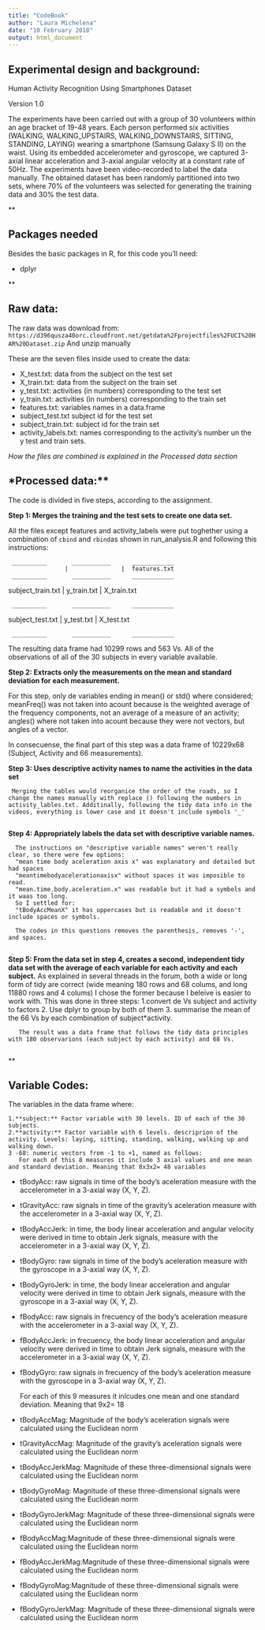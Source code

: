 ```yaml
---
title: "CodeBook"
author: "Laura Michelena"
date: "10 February 2018"
output: html_document
---
```


**Experimental design and background:**
---------------------------------------

Human Activity Recognition Using Smartphones Dataset

Version 1.0

The experiments have been carried out with a group of 30 volunteers within an age bracket of 19-48 years. Each person performed six activities (WALKING, WALKING_UPSTAIRS, WALKING_DOWNSTAIRS, SITTING, STANDING, LAYING) wearing a smartphone (Samsung Galaxy S II) on the waist. Using its embedded accelerometer and gyroscope, we captured 3-axial linear acceleration and 3-axial angular velocity at a constant rate of 50Hz. The experiments have been video-recorded to label the data manually. The obtained dataset has been randomly partitioned into two sets, where 70% of the volunteers was selected for generating the training data and 30% the test data. 

**

Packages needed
---------------
Besides the basic packages in R, for this code you'll need:

 - dplyr

**


**Raw data:**
-------------

The raw data was download from:
`https://d396qusza40orc.cloudfront.net/getdata%2Fprojectfiles%2FUCI%20HAR%20Dataset.zip`
And unzip manually

These are the seven files inside used to create the data:

 - X_test.txt: data from the subject on the test set
 - X_train.txt: data from the subject on the train set
 - y_test.txt: activities (in numbers) corresponding to the test set
 - y_train.txt: activities (in numbers) corresponding to the train set
 - features.txt: variables names in a data.frame
 - subject_test.txt subject id for the test set
 - subject_train.txt: subject id for the train set
 - activity_labels.txt: names corresponding to the activity's number un the y test and train sets.

*How the files are combined is explained in the Processed data section*

*Processed data:**
-------------------

The code is divided in five steps, according to the assignment.


 **Step 1: Merges the training and the test sets to create one data set.**

All the files except features and activity_labels were put toghether using a combination of `cbind` and `rbind`as shown in run_analysis.R and following this instructions:
   
     __________       ___________      ____________
                    |               |  features.txt
     __________       ___________      ____________                    
  subject_train.txt  |  y_train.txt   |   X_train.txt  
  
     __________       ___________      ____________                    
  subject_test.txt   | y_test.txt     |  X_test.txt   
  
     __________       ___________      ____________                    
   
   The resulting data frame had 10299 rows and 563 Vs. All of the observations of all of the 30 subjects in every variable available.
   
   **Step 2: Extracts only the measurements on the mean and standard deviation for each measurement.**

For this step, only de variables ending in mean() or std() where considered; meanFreq() was not taken into acount because is the weighted average of the frequency components, not an average of a measure of an activity; angles() where not taken into acount because they were not vectors, but angles of a vector. 

In consecuense, the final part of this step was a data frame of 10229x68 (Subject, Activity and 66 measurements). 
   

   
 **Step 3: Uses descriptive activity names to name the activities in the data set**

     Merging the tables would reorganice the order of the roads, so I change the names manually with replace () following the numbers in activity_lables.txt. Additinally, following the tidy data info in the videos, everything is lower case and it doesn't include symbols '_'
     
**Step 4: Appropriately labels the data set with descriptive variable names.**

      The instructions on "descriptive variable names" weren't really clear, so there were few options:
      "mean time body aceleration axis x" was explanatory and detailed but had spaces
      "meantimebodyacelerationaxisx" without spaces it was imposible to read.
      "mean.time.body.aceleration.x" was readable but it had a symbols and it waas too long.
      So I settled for:
      "tBodyAccMeanX" it has uppercases but is readable and it doesn't include spaces or symbols.
      
      The codes in this questions removes the parenthesis, removes '-', and spaces.
      
 **Step 5: From the data set in step 4, creates a second, independent tidy data set with the average of each variable for each activity and each subject.**
 As explained in several threads in the forum, both a wide or long form of tidy are correct (wide meaning 180 rows and 68 colums, and long 11880 rows and 4 colums) I chose the former because I beleive is easier to work with.
      This was done in three steps:
       1.convert de Vs subject and activity to factors
       2. Use dplyr to group by both of them
       3. summarise the mean of the 66 Vs by each combination of subject*activity.
       
       The result was a data frame that follows the tidy data principles with 180 observarions (each subject by each activity) and 68 Vs. 
       
**

Variable Codes:
---------------
The variables in the data frame where:
    
    1.**subject:** Factor variable with 30 levels. ID of each of the 30 subjects.
    2.**activity:** Factor variable with 6 levels. descriprion of the activity. Levels: laying, sitting, standing, walking, walking up and walking down.
    3 -68: numeric vectors from -1 to +1, named as follows:   
       For each of this 8 measures it include 3 axial values and one mean and standard deviation. Meaning that 8x3x2= 48 variables
 - tBodyAcc: raw signals in time of the body's aceleration measure with the accelerometer in a 3-axial way (X, Y, Z).
 - tGravityAcc: raw signals in time  of the gravity's aceleration measure with the accelerometer in a 3-axial way (X, Y, Z).
 - tBodyAccJerk:  in time, the body linear acceleration and angular velocity were derived in time to obtain Jerk signals, measure with the accelerometer in a 3-axial way (X, Y, Z).
 - tBodyGyro: raw signals in time  of the body's aceleration measure with the gyroscope  in a 3-axial way (X, Y, Z). 
 - tBodyGyroJerk: in time, the body linear acceleration and angular velocity were derived in time to obtain Jerk signals, measure with the gyroscope in a 3-axial way (X, Y, Z).
 - fBodyAcc: raw signals in frecuency of the body's aceleration measure with the accelerometer in a 3-axial way (X, Y, Z).
 - fBodyAccJerk: in frecuency, the body linear acceleration and angular velocity were derived in time to obtain Jerk signals, measure with the accelerometer in a 3-axial way (X, Y, Z).
 - fBodyGyro:  raw signals in frecuency of the body's aceleration measure with the gyroscope  in a 3-axial way (X, Y, Z).

   For each of this 9 measures it inlcudes one mean and one standard deviation. Meaning that 9x2= 18
 - tBodyAccMag: Magnitude of the body's aceleration signals were calculated using the Euclidean norm 
 - tGravityAccMag: Magnitude of the gravity's aceleration signals were calculated using the Euclidean norm 
 - tBodyAccJerkMag: Magnitude of these three-dimensional signals were calculated using the Euclidean norm 
 - tBodyGyroMag: Magnitude of these three-dimensional signals were calculated using the Euclidean norm 
 - tBodyGyroJerkMag: Magnitude of these three-dimensional signals were calculated using the Euclidean norm 
 - fBodyAccMag:Magnitude of these three-dimensional signals were calculated using the Euclidean norm 
 - fBodyAccJerkMag:Magnitude of these three-dimensional signals were calculated using the Euclidean norm    
 - fBodyGyroMag:Magnitude of these three-dimensional signals were calculated using the Euclidean norm  
 - fBodyGyroJerkMag: Magnitude of these three-dimensional signals were calculated using the Euclidean norm 
    

    

      
